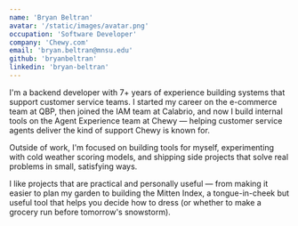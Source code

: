 ```yaml
---
name: 'Bryan Beltran'
avatar: '/static/images/avatar.png'
occupation: 'Software Developer'
company: 'Chewy.com'
email: 'bryan.beltran@mnsu.edu'
github: 'bryanbeltran'
linkedin: 'bryan-beltran'
---
```


I'm a backend developer with 7+ years of experience building systems that support customer service teams. I started my career on the e-commerce team at QBP, then joined the IAM team at Calabrio, and now I build internal tools on the Agent Experience team at Chewy — helping customer service agents deliver the kind of support Chewy is known for.

Outside of work, I'm focused on building tools for myself, experimenting with cold weather scoring models, and shipping side projects that solve real problems in small, satisfying ways.

I like projects that are practical and personally useful — from making it easier to plan my garden to building the Mitten Index, a tongue-in-cheek but useful tool that helps you decide how to dress (or whether to make a grocery run before tomorrow's snowstorm).
